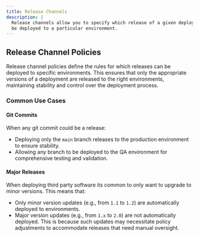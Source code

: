 ```yaml
---
title: Release Channels
description: |
  Release channels allow you to specify which release of a given deployment can
  be deployed to a particular environment.
---
```


## Release Channel Policies

Release channel policies define the rules for which releases can be deployed to
specific environments. This ensures that only the appropriate versions of a
deployment are released to the right environments, maintaining stability and
control over the deployment process.

### Common Use Cases

#### Git Commits

When any git commit could be a release:

- Deploying only the `main` branch releases to the production environment to
  ensure stability.
- Allowing any branch to be deployed to the QA environment for comprehensive
  testing and validation.

#### Major Releases

When deploying third party software its common to only want to upgrade to
minor versions. This means that:

- Only minor version updates (e.g., from `1.1` to `1.2`) are automatically
  deployed to environments.
- Major version updates (e.g., from `1.x` to `2.0`) are not automatically
  deployed. This is because such updates may necessitate policy adjustments to
  accommodate releases that need manual oversight.
